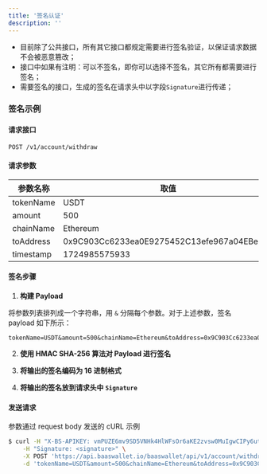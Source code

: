 ```yaml
---
title: '签名认证'
description: ''
---
```



- 目前除了公共接口，所有其它接口都规定需要进行签名验证，以保证请求数据不会被恶意篡改；
- 接口中如果有注明：可以不签名，即你可以选择不签名，其它所有都需要进行签名；
- 需要签名的接口，生成的签名在请求头中以字段`Signature`进行传递；


### 签名示例 

#### 请求接口
`POST /v1/account/withdraw`

#### 请求参数

| 参数名称   | 取值                                        |
|------------|---------------------------------------------|
| tokenName  | USDT                                        |
| amount     | 500                                         |
| chainName  | Ethereum                                    |
| toAddress  | 0x9C903Cc6233ea0E9275452C13efe967a04EBe58b |
| timestamp  | 1724985575933                               |

#### 签名步骤

1. **构建 Payload**

将参数列表排列成一个字符串，用 `&` 分隔每个参数。对于上述参数，签名 payload 如下所示：
``` 
tokenName=USDT&amount=500&chainName=Ethereum&toAddress=0x9C903Cc6233ea0E9275452C13efe967a04EBe58b&timestamp=1724985575933
```

2. **使用 HMAC SHA-256 算法对 Payload 进行签名**

3. **将输出的签名编码为 16 进制格式**

4. **将输出的签名放到请求头中 `Signature`**

#### 发送请求
参数通过 request body 发送的 cURL 示例
```bash
$ curl -H "X-BS-APIKEY: vmPUZE6mv9SD5VNHk4HlWFsOr6aKE2zvsw0MuIgwCIPy6utIco14y7Ju91duEh8A" \
    -H "Signature: <signature>" \
    -X POST 'https://api.baaswallet.io/baaswallet/api/v1/account/withdraw' \
    -d 'tokenName=USDT&amount=500&chainName=Ethereum&toAddress=0x9C903Cc6233ea0E9275452C13efe967a04EBe58b&timestamp=1724985575933'
```




